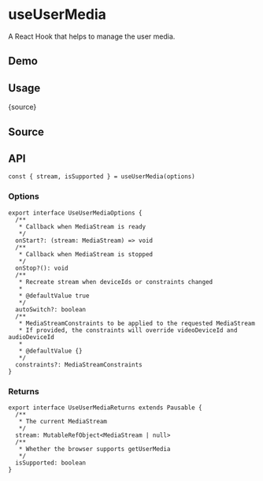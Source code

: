 # useUserMedia


<HooksType category="Sensors" isSupported />

A React Hook that helps to manage the user media.

## Demo


<App />

## Usage


<RawCode>{source}</RawCode>

## Source


<Source />

## API

```tsx
const { stream, isSupported } = useUserMedia(options)
```

### Options

```tsx
export interface UseUserMediaOptions {
  /**
   * Callback when MediaStream is ready
   */
  onStart?: (stream: MediaStream) => void
  /**
   * Callback when MediaStream is stopped
   */
  onStop?(): void
  /**
   * Recreate stream when deviceIds or constraints changed
   *
   * @defaultValue true
   */
  autoSwitch?: boolean
  /**
   * MediaStreamConstraints to be applied to the requested MediaStream
   * If provided, the constraints will override videoDeviceId and audioDeviceId
   *
   * @defaultValue {}
   */
  constraints?: MediaStreamConstraints
}
```

### Returns

```tsx
export interface UseUserMediaReturns extends Pausable {
  /**
   * The current MediaStream
   */
  stream: MutableRefObject<MediaStream | null>
  /**
   * Whether the browser supports getUserMedia
   */
  isSupported: boolean
}
```
